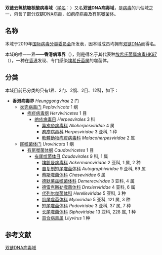 {{Autotaxobox
|image=Duplodnaviria virion morphology.jpg
|image caption=双链DNA病毒的典型外观：左边三者为[[有尾噬菌体目|有尾噬菌体目]]，右边为[[皰疹病毒目|皰疹病毒目]]
|name=雙鏈去氧核糖核酸病毒域
|taxon=Heunggongvirae
|subdivision=
*[[衣壳病毒门|衣壳病毒门]] ''Peploviricota''
**[[疱疹病毒纲|疱疹病毒纲]] ''Herviviricetes''
***[[皰疹病毒目|皰疹病毒目]] ''Herpesvirales''
*[[尾噬菌体门|尾噬菌体门]] ''Uroviricota''
**[[有尾噬菌体纲|有尾噬菌体纲]] ''Caudoviricetes''
***[[有尾噬菌体目|有尾噬菌体目]] ''Caudovirales''
|synonyms_ref  = {{r|suhanovsky|proposal}}
|synonyms= 
* HK97-like group
* HK97 major capsid protein supermodule
}}
'''双链去氧核糖核酸病毒域'''（[[学名|学名]]：{{lang|la|''Duplodnaviria''}}）又名'''双链DNA病毒域'''，是[[病毒|病毒]]的六個域之一，包含了部分[[双链DNA病毒|双链DNA病毒]]，如[[疱疹病毒|疱疹病毒]]及[[有尾噬菌体|有尾噬菌体]]。{{r|suhanovsky|proposal}}

==名称==
本域于2019年[[国际病毒分类委员会|国际病毒分类委员会]]所发表，因本域成员均拥有[[双链DNA|双链DNA]]而得名。{{r|proposal}}

本域的唯一一界——'''香港病毒界'''（{{lang|la|''Heunggongvirae''}}），则是得名于其代表种[[埃希氏菌属病毒HK97|埃希氏菌属病毒HK97]]（{{lang|la|''Escherichia virus HK97''}}），一种在[[香港|香港]]发现、专门感染[[埃希氏菌属|埃希氏菌属]]的噬菌体。{{r|proposal}}

== 分类 ==
{{參見|生物病毒分类表}}
本域目前已分类的只有1界、2门、2纲、2目、12科，如下{{r|suhanovsky|proposal}}：
*'''香港病毒界''' ''Heunggongvirae'' 2 门
**[[衣壳病毒门|衣壳病毒门]] ''Peploviricota'' 1 纲
***[[疱疹病毒纲|疱疹病毒纲]] ''Herviviricetes'' 1 目
****[[皰疹病毒目|皰疹病毒目]] ''Herpesvirales'' 3 科
*****[[异疱疹病毒科|异疱疹病毒科]] ''Alloherpesviridae'' 4 属
*****[[疱疹病毒科|疱疹病毒科]] ''Herpesviridae'' 3 亚科, 1 种
*****[[軟體動物疱疹病毒科|軟體動物疱疹病毒科]] ''Malacoherpesviridae'' 2 属
**[[尾噬菌体门|尾噬菌体门]] ''Uroviricota'' 1 纲
***[[有尾噬菌体纲|有尾噬菌体纲]] ''Caudoviricetes'' 1 目
****[[有尾噬菌体目|有尾噬菌体目]] ''Caudovirales'' 9 科, 1 属
*****[[埃凯曼病毒科|埃凯曼病毒科]] ''Ackermannviridae'' 2 亚科, 1 属, 2 种
*****[[自复制短尾噬菌体科|自复制短尾噬菌体科]] ''Autographiviridae'' 9 亚科, 69 属
*****[[蔡斯噬菌体科|蔡斯噬菌体科]] ''Chaseviridae'' 6 属
*****[[德默莱兹噬菌体科|德默莱兹噬菌体科]] ''Demerecviridae'' 3 亚科, 4 属
*****[[德雷克斯勒噬菌体科|德雷克斯勒噬菌体科]] ''Drexlerviridae'' 4 亚科, 6 属
*****[[代列尔噬菌体科|代列尔噬菌体科]] ''Herelleviridae'' 5 亚科, 3 种
*****[[肌尾噬菌体科|肌尾噬菌体科]] ''Myoviridae'' 5 亚科, 121 属, 3 种
*****[[短尾噬菌体科|短尾噬菌体科]] ''Podoviridae'' 3 亚科, 37 属, 7 种
*****[[长尾噬菌体科|长尾噬菌体科]] ''Siphoviridae'' 13 亚科, 228 属, 1 种
*****[[百合病毒属|百合病毒属]] ''Lilyvirus'' 1 种

==参考文献==
{{reflist|refs=
<ref name=suhanovsky >{{cite journal|vauthors=Suhanovsky MM, Teschke CM|date=May 2015|title=Nature's favorite building block: Deciphering folding and capsid assembly of proteins with the HK97-fold|journal=Virology|volume=479-480|issue=|pages=479–480|doi=10.1016/j.virol.2015.02.055|pmc=4424165|pmid=25864106}}</ref>
<ref name=proposal >{{cite web|vauthors=Koonin EV, Dolja VV, Krupovic M, Varsani A, Wolf YI, Yutin N, Zerbini M, Kuhn JH|title=Create a megataxonomic framework, filling all principal/primary taxonomic ranks, for dsDNA viruses encoding HK97-type major capsid proteins|url=https://talk.ictvonline.org/ictv/proposals/2019.004G.zip|website=International Committee on Taxonomy of Viruses|access-date=19 May 2020|language=en|format=docx|date=18 October 2019|archive-date=2021-03-01|archive-url=https://web.archive.org/web/20210301035323/https://talk.ictvonline.org/ictv/proposals/2019.004G.zip|dead-url=no}}</ref>
}}

{{taxonbar|from2=Q92190595}}


[[Category:双链DNA病毒域|]]